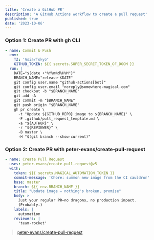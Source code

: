 ```yaml
---
title: 'Create a GitHub PR'
description: 'A GitHub Actions workflow to create a pull request'
published: true
date: '2023-10-06'
---
```


### Option 1: Create PR with gh CLI

```yaml
- name: Commit & Push
  env:
    TZ: 'Asia/Tokyo'
    GITHUB_TOKEN: ${{ secrets.SUPER_SECRET_TOKEN_OF_DOOM }}
  run: |
    DATE="$(date +"%Y%m%d%H%M")"
    BRANCH_NAME="release-$DATE"
    git config user.name "github-actions[bot]"
    git config user.email "noreply@somewhere-magical.com"
    git checkout -b "$BRANCH_NAME"
    git add -A
    git commit -m "$BRANCH_NAME"
    git push origin "$BRANCH_NAME"
    gh pr create \
      -t "Update ${GITHUB_REPO} image to ${BRANCH_NAME}" \
      -F .github/pull_request_template.md \
      -a "${AUTHOR}" \
      -r "${REVIEWER}" \
      -B master \
      -H "$(git branch --show-current)"
```

### Option 2: Create PR with peter-evans/create-pull-request

```yaml
- name: Create Pull Request
  uses: peter-evans/create-pull-request@v5
  with:
    token: ${{ secrets.MAGICAL_AUTOMATION_TOKEN }}
    commit-message: 'Chore: summon new image from the CI cauldron'
    base: master
    branch: ${{ env.BRANCH_NAME }}
    title: "Update image – nothing's broken, promise"
    body: >
      Just your regular PR—no dragons, no production impact.
      (Probably.)
    labels: |
      automation
    reviewers: |
      'team-rocket'
```

> [peter-evans/create-pull-request](https://github.com/peter-evans/create-pull-request)
